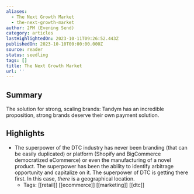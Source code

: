 ```yaml
---
aliases:
  - The Next Growth Market
  - the-next-growth-market
author: 2PM (Evening Send)
category: articles
lastHighlightedOn: 2023-10-11T09:26:52.443Z
publishedOn: 2023-10-10T00:00:00.000Z
source: reader
status: seedling
tags: []
title: The Next Growth Market
url: ''
---
```

## Summary

The solution for strong, scaling brands: Tandym has an incredible proposition, strong brands deserve their own payment solution.

## Highlights

- The superpower of the DTC industry has never been branding (that can be easily duplicated) or platform (Shopify and BigCommerce democratized eCommerce) or even the manufacturing of a novel product. The superpower has been the ability to identify arbitrage opportunity and capitalize on it. The superpower of DTC is getting there first. In this case, _there_ is a geographical location.
    - Tags: [[retail]] [[ecommerce]] [[marketing]] [[dtc]]
